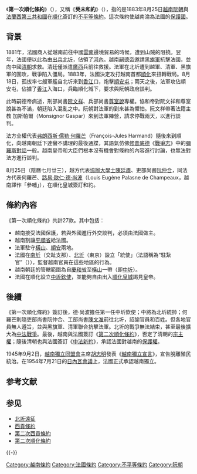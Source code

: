 {{多個問題|
{{unreferenced |time = 2013-11-10T04:11:01+00:00}}
{{POV |time = 2018-01-14T15:17:48+00:00}}
}}
{{Infobox Treaty
|name                = 第一次順化條約
|long_name           = 
|image               =
|image_width         =
|caption             =
|type                = [[不平等條約|不平等條約]]
|date_drafted        = 
|date_signed         = 1883年8月25日
|location_signed     = [[阮朝|大南國]][[順化皇城|順化皇城]]
|date_sealed         = 
|date_effective      = 
|condition_effective = 
|signatories         =[[陳廷肅|陳廷肅]]、[[阮仲合|阮仲合]]<hr>{{Flagicon|France}} {{link-fr|何羅芒|Jules Harmand}}、德·尚波
|parties             =[[阮朝|大南國]]<hr>{{flag|French Third Republic}}
|depositor           = 
|language           = [[漢語|漢語]]<hr>[[法语|法语]]
|wikisource          = 
}}

《'''第一次順化條約'''》（{{lang-fr|Traité de Hué (1883)}}），又稱《'''癸未和約'''》（{{lang-vi|Hòa ước Quý Mùi, 1883}}），指的是1883年8月25日[[越南|越南]][[阮朝|阮朝]]與[[法蘭西第三共和國|法蘭西第三共和國]]在[[順化|順化]]簽訂的[[不平等條約|不平等條約]]。這次條約使越南淪為法國的[[保護國|保護國]]。

==背景==
1881年，法國商人從越南前往中國[[雲南|雲南]]邊境貿易的時候，遭到山賊的阻撓。翌年，法國便以此為由[[北圻遠征|出兵北圻]]，佔領了[[河內市|河內]]。越南[[嗣德帝|嗣德帝]]邀請[[黑旗軍|黑旗軍]]抗擊法國，並向中國[[清朝|清朝]]求救。清廷僅派遣[[廣西|廣西]]兵前往救援。法軍在北圻遭到越軍、清軍、黑旗軍的圍攻，戰爭陷入僵局。1883年，法國決定攻打越南首都[[順化|順化]]來扭轉戰局。8月18日，孤拔率七艘軍艦自北圻來到[[香江_(越南)|香江]]口，炮擊[[順安屯|順安屯]]；兩天之後，法軍攻佔順安屯，佔據了[[香江_(越南)|香江]]入海口，兵臨順化城下，要求與阮朝政府談判。

此時嗣德帝病逝，刑部尚書[[阮文祥|阮文祥]]、兵部尚書[[尊室說|尊室說]]專權。協和帝對阮文祥和尊室說甚為不滿，朝廷陷入混亂之中。阮朝對法軍的到來甚為懼怕。阮文祥帶著法籍主教 加斯帕爾（Monsignor Gaspar）來到法軍陣營，請求停戰兩天，以進行談判。

法方全權代表[[弗朗西斯·儒勒·何羅芒|弗朗西斯·儒勒·何羅芒]]（François-Jules Harmand）隨後來到順化，向越南朝廷下達蠻不講理的最後通牒，其語氣仿佛[[修昔底德|修昔底德]]《[[戰爭志|戰爭志]]》中的[[彌羅斯對話|彌羅斯對話]]一般。越南皇帝和大臣們根本沒有機會對條約的內容進行討論，也無法對法方進行談判。

8月25日（陰曆七月廿三），越方代表[[協辦大學士|協辦大學士]][[陳廷肅|陳廷肅]]、吏部尚書[[阮仲合|阮仲合]]，同法方代表何羅芒、[[路易·歐仁·德·尚波|路易·歐仁·德·尚波]]（Louis Eugène Palasne de Champeaux，越南譯作「參哺」），在順化皇城簽訂和約。

== 條約內容 ==
《第一次順化條約》共計27款。其中包括：
* 越南接受法國保護，若與外國進行外交談判，必須由法國做主。
* 越南割讓[[平順省|平順省]]給法國。
* 法軍駐守[[橫山_(越南)|橫山]]、[[順安|順安]]兩地。
* 法國在[[南圻|南圻]]（交趾支那）、[[北圻|北圻]]（東京）設立「統使」（法語稱為“駐紮官”（{{lang|fr|Résident}}）），監督越南官員在這些地區的行為。
* 越南朝廷的管轄範圍為自[[慶和省|慶和省]]至[[橫山_(越南)|橫山]]一帶（即[[中圻|中圻]]）。
* 法國在順化設立[[中圻欽使|中圻欽使]]，並能夠自由出入[[順化皇城|順化皇城]]謁見皇帝。

== 後續 ==
《第一次順化條約》簽訂後，德·尚波擔任第一任中圻欽使；{{link-en|波滑|Alexander Eugene Bouët}}中將為北圻統帥；何羅芒則隨吏部尚書阮仲合、工部尚書[[陳文准|陳文准]]前往北圻，詔諭官員和百姓。但各地官員無人遵旨，並與黑旗軍、清軍聯合抗擊法軍。北圻的戰爭無法結束，甚至最後擴大為[[中法戰爭|中法戰爭]]。最後，越南與法國簽訂《[[第二次順化條約|第二次順化條約]]》，否定了清朝的[[宗主權|宗主權]]；隨後清朝也與法國簽訂《[[中法新約|中法新約]]》，承認法國對越南的[[保護權|保護權]]。

1945年9月2日，[[越南獨立同盟會|越南獨立同盟會]]主席[[胡志明|胡志明]]發表《[[越南獨立宣言|越南獨立宣言]]》，宣告脫離殖民統治。在1954年7月21日的[[日內瓦會議_(1954年)|日內瓦會議]]上，法國正式承認越南獨立。

== 参考文献 ==
{{Reflist}}

== 参见 ==
{{Portal box|法国|越南|国际关系}}
* [[北圻遠征|北圻遠征]]
* [[西貢條約|西貢條約]]
* [[第二次西貢條約|第二次西貢條約]]
* [[第二次順化條約|第二次順化條約]]

{{-}}
{{法属印度支那|state = autocollapse}}

[[Category:越南條約|Category:越南條約]]
[[Category:法國條約|Category:法國條約]]
[[Category:不平等條約|Category:不平等條約]]
[[Category:阮朝|Category:阮朝]]